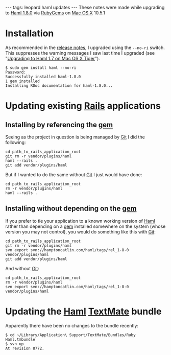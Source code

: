 ---
tags: leopard haml updates
---
These notes were made while upgrading to [[Haml 1.8.0]] via [[RubyGems]] on [[Mac OS X]] 10.5.1

= Installation =

As recommended in the [http://haml.hamptoncatlin.com/release-notes release notes], I upgraded using the <tt>--no-ri</tt> switch. This suppresses the warning messages I saw last time I upgraded (see "[[Upgrading to Haml 1.7 on Mac OS X Tiger]]").

<pre>$ sudo gem install haml --no-ri
Password:
Successfully installed haml-1.8.0
1 gem installed
Installing RDoc documentation for haml-1.8.0...</pre>

= Updating existing [[Rails]] applications =

== Installing by referencing the [[gem]] ==

Seeing as the project in question is being managed by [[Git]] I did the following:

<pre>cd path_to_rails_application_root
git rm -r vendor/plugins/haml
haml --rails .
git add vendor/plugins/haml</pre>

But if I wanted to do the same without [[Git]] I just would have done:

<pre>cd path_to_rails_application_root
rm -r vendor/plugins/haml
haml --rails .</pre>

== Installing without depending on the [[gem]] ==

If you prefer to tie your application to a known working version of [[Haml]] rather than depending on a [[gem]] installed somewhere on the system (whose version you may not control), you would do something like this with [[Git]]:

<pre>cd path_to_rails_application_root
git rm -r vendor/plugins/haml
svn export svn://hamptoncatlin.com/haml/tags/rel_1-8-0 vendor/plugins/haml
git add vendor/plugins/haml</pre>

And without [[Git]]:

<pre>cd path_to_rails_application_root
rm -r vendor/plugins/haml
svn export svn://hamptoncatlin.com/haml/tags/rel_1-8-0 vendor/plugins/haml</pre>

= Updating the [[Haml]] [[TextMate]] bundle =

Apparently there have been no changes to the bundle recently:

<pre>$ cd ~/Library/Application\ Support/TextMate/Bundles/Ruby Haml.tmbundle
$ svn up
At revision 8772.</pre>
